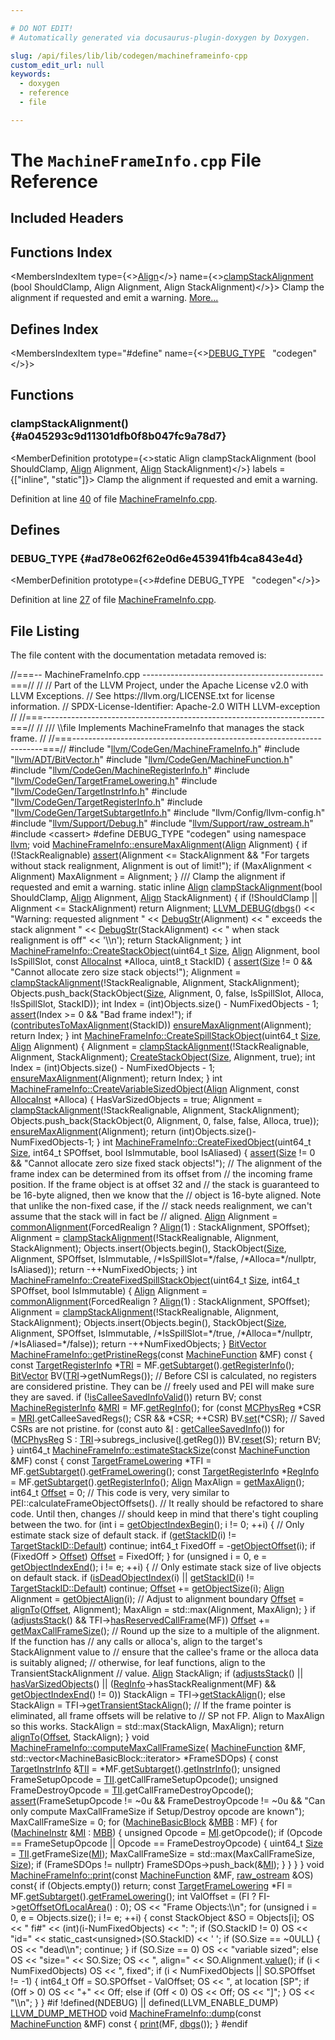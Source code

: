 ```yaml
---

# DO NOT EDIT!
# Automatically generated via docusaurus-plugin-doxygen by Doxygen.

slug: /api/files/lib/lib/codegen/machineframeinfo-cpp
custom_edit_url: null
keywords:
  - doxygen
  - reference
  - file

---
```





# The `MachineFrameInfo.cpp` File Reference

<DoxygenPage pluginConfig={pluginConfig}>



## Included Headers

<IncludesList>
<IncludesListItem
  filePath="llvm/CodeGen/MachineFrameInfo.h"
  permalink="/docs/api/files/include/include/llvm/include/llvm/codegen/machineframeinfo-h"
  isLocal="true" />
<IncludesListItem
  filePath="llvm/ADT/BitVector.h"
  permalink="/docs/api/files/include/include/llvm/include/llvm/adt/bitvector-h"
  isLocal="true" />
<IncludesListItem
  filePath="llvm/CodeGen/MachineFunction.h"
  permalink="/docs/api/files/include/include/llvm/include/llvm/codegen/machinefunction-h"
  isLocal="true" />
<IncludesListItem
  filePath="llvm/CodeGen/MachineRegisterInfo.h"
  permalink="/docs/api/files/include/include/llvm/include/llvm/codegen/machineregisterinfo-h"
  isLocal="true" />
<IncludesListItem
  filePath="llvm/CodeGen/TargetFrameLowering.h"
  permalink="/docs/api/files/include/include/llvm/include/llvm/codegen/targetframelowering-h"
  isLocal="true" />
<IncludesListItem
  filePath="llvm/CodeGen/TargetInstrInfo.h"
  permalink="/docs/api/files/include/include/llvm/include/llvm/codegen/targetinstrinfo-h"
  isLocal="true" />
<IncludesListItem
  filePath="llvm/CodeGen/TargetRegisterInfo.h"
  permalink="/docs/api/files/include/include/llvm/include/llvm/codegen/targetregisterinfo-h"
  isLocal="true" />
<IncludesListItem
  filePath="llvm/CodeGen/TargetSubtargetInfo.h"
  permalink="/docs/api/files/include/include/llvm/include/llvm/codegen/targetsubtargetinfo-h"
  isLocal="true" />
<IncludesListItem
  filePath="llvm/Config/llvm-config.h"
  permalink=""
  isLocal="true" />
<IncludesListItem
  filePath="llvm/Support/Debug.h"
  permalink="/docs/api/files/include/include/llvm/include/llvm/support/debug-h"
  isLocal="true" />
<IncludesListItem
  filePath="llvm/Support/raw_ostream.h"
  permalink="/docs/api/files/include/include/llvm/include/llvm/support/raw-ostream-h"
  isLocal="true" />
<IncludesListItem
  filePath="cassert"
  permalink=""
  isLocal="false" />
</IncludesList>

## Functions Index

<MembersIndex>

<MembersIndexItem
  type={<><a href="/docs/api/structs/llvm/align">Align</a></>}
  name={<><a href="#a045293c9d11301dfb0f8b047fc9a78d7">clampStackAlignment</a> (bool ShouldClamp, Align Alignment, Align StackAlignment)</>}>
Clamp the alignment if requested and emit a warning. <a href="#a045293c9d11301dfb0f8b047fc9a78d7">More...</a>
</MembersIndexItem>

</MembersIndex>

## Defines Index

<MembersIndex>

<MembersIndexItem
  type="#define"
  name={<><a href="#ad78e062f62e0d6e453941fb4ca843e4d">DEBUG&#95;TYPE</a>&nbsp;&nbsp;&nbsp;&quot;codegen&quot;</>}>
</MembersIndexItem>

</MembersIndex>


<SectionDefinition>

## Functions

### clampStackAlignment() {#a045293c9d11301dfb0f8b047fc9a78d7}

<MemberDefinition
  prototype={<>static Align clampStackAlignment (bool ShouldClamp, <a href="/docs/api/structs/llvm/align">Align</a> Alignment, <a href="/docs/api/structs/llvm/align">Align</a> StackAlignment)</>}
  labels = {["inline", "static"]}>
Clamp the alignment if requested and emit a warning.

Definition at line <a href="#l00040">40</a> of file <a href="/docs/api/files/lib/lib/codegen/machineframeinfo-cpp">MachineFrameInfo.cpp</a>.
</MemberDefinition>

</SectionDefinition>

<SectionDefinition>

## Defines

### DEBUG&#95;TYPE {#ad78e062f62e0d6e453941fb4ca843e4d}

<MemberDefinition
  prototype={<>#define DEBUG&#95;TYPE&nbsp;&nbsp;&nbsp;&quot;codegen&quot;</>}>

Definition at line <a href="#l00027">27</a> of file <a href="/docs/api/files/lib/lib/codegen/machineframeinfo-cpp">MachineFrameInfo.cpp</a>.
</MemberDefinition>

</SectionDefinition>

## File Listing

The file content with the documentation metadata removed is:

<ProgramListing>

<Link id="l00001" /><CodeLine lineNumber="1"><span class="doxyHighlightComment">//===-- MachineFrameInfo.cpp ---------------------------------------------===//</span></CodeLine>
<Link id="l00002" /><CodeLine lineNumber="2"><span class="doxyHighlightComment">//</span></CodeLine>
<Link id="l00003" /><CodeLine lineNumber="3"><span class="doxyHighlightComment">// Part of the LLVM Project, under the Apache License v2.0 with LLVM Exceptions.</span></CodeLine>
<Link id="l00004" /><CodeLine lineNumber="4"><span class="doxyHighlightComment">// See https://llvm.org/LICENSE.txt for license information.</span></CodeLine>
<Link id="l00005" /><CodeLine lineNumber="5"><span class="doxyHighlightComment">// SPDX-License-Identifier: Apache-2.0 WITH LLVM-exception</span></CodeLine>
<Link id="l00006" /><CodeLine lineNumber="6"><span class="doxyHighlightComment">//</span></CodeLine>
<Link id="l00007" /><CodeLine lineNumber="7"><span class="doxyHighlightComment">//===----------------------------------------------------------------------===//</span></CodeLine>
<Link id="l00008" /><CodeLine lineNumber="8"><span class="doxyHighlightComment">//</span></CodeLine>
<Link id="l00009" /><CodeLine lineNumber="9"><span class="doxyHighlightComment">/// \\file Implements MachineFrameInfo that manages the stack frame.</span></CodeLine>
<Link id="l00010" /><CodeLine lineNumber="10"><span class="doxyHighlightComment">//</span></CodeLine>
<Link id="l00011" /><CodeLine lineNumber="11"><span class="doxyHighlightComment">//===----------------------------------------------------------------------===//</span></CodeLine>
<Link id="l00012" /><CodeLine lineNumber="12"></CodeLine>
<Link id="l00013" /><CodeLine lineNumber="13"><span class="doxyHighlightPreprocessor">#include &quot;<a href="/docs/api/files/include/include/llvm/include/llvm/codegen/machineframeinfo-h">llvm/CodeGen/MachineFrameInfo.h</a>&quot;</span></CodeLine>
<Link id="l00014" /><CodeLine lineNumber="14"></CodeLine>
<Link id="l00015" /><CodeLine lineNumber="15"><span class="doxyHighlightPreprocessor">#include &quot;<a href="/docs/api/files/include/include/llvm/include/llvm/adt/bitvector-h">llvm/ADT/BitVector.h</a>&quot;</span></CodeLine>
<Link id="l00016" /><CodeLine lineNumber="16"><span class="doxyHighlightPreprocessor">#include &quot;<a href="/docs/api/files/include/include/llvm/include/llvm/codegen/machinefunction-h">llvm/CodeGen/MachineFunction.h</a>&quot;</span></CodeLine>
<Link id="l00017" /><CodeLine lineNumber="17"><span class="doxyHighlightPreprocessor">#include &quot;<a href="/docs/api/files/include/include/llvm/include/llvm/codegen/machineregisterinfo-h">llvm/CodeGen/MachineRegisterInfo.h</a>&quot;</span></CodeLine>
<Link id="l00018" /><CodeLine lineNumber="18"><span class="doxyHighlightPreprocessor">#include &quot;<a href="/docs/api/files/include/include/llvm/include/llvm/codegen/targetframelowering-h">llvm/CodeGen/TargetFrameLowering.h</a>&quot;</span></CodeLine>
<Link id="l00019" /><CodeLine lineNumber="19"><span class="doxyHighlightPreprocessor">#include &quot;<a href="/docs/api/files/include/include/llvm/include/llvm/codegen/targetinstrinfo-h">llvm/CodeGen/TargetInstrInfo.h</a>&quot;</span></CodeLine>
<Link id="l00020" /><CodeLine lineNumber="20"><span class="doxyHighlightPreprocessor">#include &quot;<a href="/docs/api/files/include/include/llvm/include/llvm/codegen/targetregisterinfo-h">llvm/CodeGen/TargetRegisterInfo.h</a>&quot;</span></CodeLine>
<Link id="l00021" /><CodeLine lineNumber="21"><span class="doxyHighlightPreprocessor">#include &quot;<a href="/docs/api/files/include/include/llvm/include/llvm/codegen/targetsubtargetinfo-h">llvm/CodeGen/TargetSubtargetInfo.h</a>&quot;</span></CodeLine>
<Link id="l00022" /><CodeLine lineNumber="22"><span class="doxyHighlightPreprocessor">#include &quot;llvm/Config/llvm-config.h&quot;</span></CodeLine>
<Link id="l00023" /><CodeLine lineNumber="23"><span class="doxyHighlightPreprocessor">#include &quot;<a href="/docs/api/files/include/include/llvm/include/llvm/support/debug-h">llvm/Support/Debug.h</a>&quot;</span></CodeLine>
<Link id="l00024" /><CodeLine lineNumber="24"><span class="doxyHighlightPreprocessor">#include &quot;<a href="/docs/api/files/include/include/llvm/include/llvm/support/raw-ostream-h">llvm/Support/raw&#95;ostream.h</a>&quot;</span></CodeLine>
<Link id="l00025" /><CodeLine lineNumber="25"><span class="doxyHighlightPreprocessor">#include &lt;cassert&gt;</span></CodeLine>
<Link id="l00026" /><CodeLine lineNumber="26"></CodeLine>
<Link id="l00027" /><CodeLine lineNumber="27" lineLink="#ad78e062f62e0d6e453941fb4ca843e4d"><span class="doxyHighlightPreprocessor">#define DEBUG&#95;TYPE &quot;codegen&quot;</span></CodeLine>
<Link id="l00028" /><CodeLine lineNumber="28"></CodeLine>
<Link id="l00029" /><CodeLine lineNumber="29"><span class="doxyHighlightKeyword">using namespace </span><span class="doxyHighlight"><a href="/docs/api/namespaces/llvm">llvm</a>;</span></CodeLine>
<Link id="l00030" /><CodeLine lineNumber="30"></CodeLine>
<Link id="l00031" /><CodeLine lineNumber="31" lineLink="/docs/api/classes/llvm/machineframeinfo/#a1f09e99062be1101e3a2cf3ff88878f7"><span class="doxyHighlightKeywordType">void</span><span class="doxyHighlight"> <a href="/docs/api/classes/llvm/machineframeinfo/#a1f09e99062be1101e3a2cf3ff88878f7">MachineFrameInfo::ensureMaxAlignment</a>(<a href="/docs/api/structs/llvm/align">Align</a> Alignment) &#123;</span></CodeLine>
<Link id="l00032" /><CodeLine lineNumber="32"><span class="doxyHighlight">  </span><span class="doxyHighlightKeywordFlow">if</span><span class="doxyHighlight"> (!StackRealignable)</span></CodeLine>
<Link id="l00033" /><CodeLine lineNumber="33"><span class="doxyHighlight">    <a href="/docs/api/files/lib/lib/target/lib/target/amdgpu/silowercontrolflow-cpp/#a4868c5d81c5ccc98c47aeab6244346a0">assert</a>(Alignment &lt;= StackAlignment &amp;&amp;</span></CodeLine>
<Link id="l00034" /><CodeLine lineNumber="34"><span class="doxyHighlight">           </span><span class="doxyHighlightStringLiteral">&quot;For targets without stack realignment, Alignment is out of limit!&quot;</span><span class="doxyHighlight">);</span></CodeLine>
<Link id="l00035" /><CodeLine lineNumber="35"><span class="doxyHighlight">  </span><span class="doxyHighlightKeywordFlow">if</span><span class="doxyHighlight"> (MaxAlignment &lt; Alignment)</span></CodeLine>
<Link id="l00036" /><CodeLine lineNumber="36"><span class="doxyHighlight">    MaxAlignment = Alignment;</span></CodeLine>
<Link id="l00037" /><CodeLine lineNumber="37"><span class="doxyHighlight">&#125;</span></CodeLine>
<Link id="l00038" /><CodeLine lineNumber="38"></CodeLine>
<Link id="l00039" /><CodeLine lineNumber="39"><span class="doxyHighlightComment">/// Clamp the alignment if requested and emit a warning.</span></CodeLine>
<Link id="l00040" /><CodeLine lineNumber="40" lineLink="#a045293c9d11301dfb0f8b047fc9a78d7"><span class="doxyHighlightKeyword">static</span><span class="doxyHighlight"> </span><span class="doxyHighlightKeyword">inline</span><span class="doxyHighlight"> <a href="/docs/api/structs/llvm/align">Align</a> <a href="#a045293c9d11301dfb0f8b047fc9a78d7">clampStackAlignment</a>(</span><span class="doxyHighlightKeywordType">bool</span><span class="doxyHighlight"> ShouldClamp, <a href="/docs/api/structs/llvm/align">Align</a> Alignment,</span></CodeLine>
<Link id="l00041" /><CodeLine lineNumber="41"><span class="doxyHighlight">                                        <a href="/docs/api/structs/llvm/align">Align</a> StackAlignment) &#123;</span></CodeLine>
<Link id="l00042" /><CodeLine lineNumber="42"><span class="doxyHighlight">  </span><span class="doxyHighlightKeywordFlow">if</span><span class="doxyHighlight"> (!ShouldClamp || Alignment &lt;= StackAlignment)</span></CodeLine>
<Link id="l00043" /><CodeLine lineNumber="43"><span class="doxyHighlight">    </span><span class="doxyHighlightKeywordFlow">return</span><span class="doxyHighlight"> Alignment;</span></CodeLine>
<Link id="l00044" /><CodeLine lineNumber="44"><span class="doxyHighlight">  <a href="/docs/api/files/include/include/llvm/include/llvm/support/debug-h/#a196897517069dda1bdb549e24468f7d7">LLVM&#95;DEBUG</a>(<a href="/docs/api/namespaces/llvm/#a7c46c742c31be54870e2038048e6b391">dbgs</a>() &lt;&lt; </span><span class="doxyHighlightStringLiteral">&quot;Warning: requested alignment &quot;</span><span class="doxyHighlight"> &lt;&lt; <a href="/docs/api/namespaces/llvm/dwarf-linker/#a463a58e257d5f6fb2c39eb9a2474fc24ad46cdbe68b494ca6f426b0ca5269f6a4">DebugStr</a>(Alignment)</span></CodeLine>
<Link id="l00045" /><CodeLine lineNumber="45"><span class="doxyHighlight">                    &lt;&lt; </span><span class="doxyHighlightStringLiteral">&quot; exceeds the stack alignment &quot;</span></CodeLine>
<Link id="l00046" /><CodeLine lineNumber="46"><span class="doxyHighlight">                    &lt;&lt; <a href="/docs/api/namespaces/llvm/dwarf-linker/#a463a58e257d5f6fb2c39eb9a2474fc24ad46cdbe68b494ca6f426b0ca5269f6a4">DebugStr</a>(StackAlignment)</span></CodeLine>
<Link id="l00047" /><CodeLine lineNumber="47"><span class="doxyHighlight">                    &lt;&lt; </span><span class="doxyHighlightStringLiteral">&quot; when stack realignment is off&quot;</span><span class="doxyHighlight"> &lt;&lt; </span><span class="doxyHighlightCharLiteral">&#39;\\n&#39;</span><span class="doxyHighlight">);</span></CodeLine>
<Link id="l00048" /><CodeLine lineNumber="48"><span class="doxyHighlight">  </span><span class="doxyHighlightKeywordFlow">return</span><span class="doxyHighlight"> StackAlignment;</span></CodeLine>
<Link id="l00049" /><CodeLine lineNumber="49"><span class="doxyHighlight">&#125;</span></CodeLine>
<Link id="l00050" /><CodeLine lineNumber="50"></CodeLine>
<Link id="l00051" /><CodeLine lineNumber="51" lineLink="/docs/api/classes/llvm/machineframeinfo/#a1ae307f415a8989475e3f7ddd6eefc8b"><span class="doxyHighlightKeywordType">int</span><span class="doxyHighlight"> <a href="/docs/api/classes/llvm/machineframeinfo/#a1ae307f415a8989475e3f7ddd6eefc8b">MachineFrameInfo::CreateStackObject</a>(uint64&#95;t <a href="/docs/api/files/lib/lib/analysis/inlineorder-cpp/#a7ee6f0cb51c3b9056199e9a0001fe8c3a6f6cb72d544962fa333e2e34ce64f719">Size</a>, <a href="/docs/api/structs/llvm/align">Align</a> Alignment,</span></CodeLine>
<Link id="l00052" /><CodeLine lineNumber="52"><span class="doxyHighlight">                                        </span><span class="doxyHighlightKeywordType">bool</span><span class="doxyHighlight"> IsSpillSlot,</span></CodeLine>
<Link id="l00053" /><CodeLine lineNumber="53"><span class="doxyHighlight">                                        </span><span class="doxyHighlightKeyword">const</span><span class="doxyHighlight"> <a href="/docs/api/classes/llvm/allocainst">AllocaInst</a> &#42;Alloca,</span></CodeLine>
<Link id="l00054" /><CodeLine lineNumber="54"><span class="doxyHighlight">                                        uint8&#95;t StackID) &#123;</span></CodeLine>
<Link id="l00055" /><CodeLine lineNumber="55"><span class="doxyHighlight">  <a href="/docs/api/files/lib/lib/target/lib/target/amdgpu/silowercontrolflow-cpp/#a4868c5d81c5ccc98c47aeab6244346a0">assert</a>(<a href="/docs/api/files/lib/lib/analysis/inlineorder-cpp/#a7ee6f0cb51c3b9056199e9a0001fe8c3a6f6cb72d544962fa333e2e34ce64f719">Size</a> != 0 &amp;&amp; </span><span class="doxyHighlightStringLiteral">&quot;Cannot allocate zero size stack objects!&quot;</span><span class="doxyHighlight">);</span></CodeLine>
<Link id="l00056" /><CodeLine lineNumber="56"><span class="doxyHighlight">  Alignment = <a href="#a045293c9d11301dfb0f8b047fc9a78d7">clampStackAlignment</a>(!StackRealignable, Alignment, StackAlignment);</span></CodeLine>
<Link id="l00057" /><CodeLine lineNumber="57"><span class="doxyHighlight">  Objects.push&#95;back(StackObject(<a href="/docs/api/files/lib/lib/analysis/inlineorder-cpp/#a7ee6f0cb51c3b9056199e9a0001fe8c3a6f6cb72d544962fa333e2e34ce64f719">Size</a>, Alignment, 0, </span><span class="doxyHighlightKeyword">false</span><span class="doxyHighlight">, IsSpillSlot, Alloca,</span></CodeLine>
<Link id="l00058" /><CodeLine lineNumber="58"><span class="doxyHighlight">                                !IsSpillSlot, StackID));</span></CodeLine>
<Link id="l00059" /><CodeLine lineNumber="59"><span class="doxyHighlight">  </span><span class="doxyHighlightKeywordType">int</span><span class="doxyHighlight"> Index = (int)Objects.size() - NumFixedObjects - 1;</span></CodeLine>
<Link id="l00060" /><CodeLine lineNumber="60"><span class="doxyHighlight">  <a href="/docs/api/files/lib/lib/target/lib/target/amdgpu/silowercontrolflow-cpp/#a4868c5d81c5ccc98c47aeab6244346a0">assert</a>(Index &gt;= 0 &amp;&amp; </span><span class="doxyHighlightStringLiteral">&quot;Bad frame index!&quot;</span><span class="doxyHighlight">);</span></CodeLine>
<Link id="l00061" /><CodeLine lineNumber="61"><span class="doxyHighlight">  </span><span class="doxyHighlightKeywordFlow">if</span><span class="doxyHighlight"> (<a href="/docs/api/classes/llvm/machineframeinfo/#a4b207734207bd39ae7cc1b287e915160">contributesToMaxAlignment</a>(StackID))</span></CodeLine>
<Link id="l00062" /><CodeLine lineNumber="62"><span class="doxyHighlight">    <a href="/docs/api/classes/llvm/machineframeinfo/#a1f09e99062be1101e3a2cf3ff88878f7">ensureMaxAlignment</a>(Alignment);</span></CodeLine>
<Link id="l00063" /><CodeLine lineNumber="63"><span class="doxyHighlight">  </span><span class="doxyHighlightKeywordFlow">return</span><span class="doxyHighlight"> Index;</span></CodeLine>
<Link id="l00064" /><CodeLine lineNumber="64"><span class="doxyHighlight">&#125;</span></CodeLine>
<Link id="l00065" /><CodeLine lineNumber="65"></CodeLine>
<Link id="l00066" /><CodeLine lineNumber="66" lineLink="/docs/api/classes/llvm/machineframeinfo/#a61960903871aa95a7161074c6f1eec8f"><span class="doxyHighlightKeywordType">int</span><span class="doxyHighlight"> <a href="/docs/api/classes/llvm/machineframeinfo/#a61960903871aa95a7161074c6f1eec8f">MachineFrameInfo::CreateSpillStackObject</a>(uint64&#95;t <a href="/docs/api/files/lib/lib/analysis/inlineorder-cpp/#a7ee6f0cb51c3b9056199e9a0001fe8c3a6f6cb72d544962fa333e2e34ce64f719">Size</a>, <a href="/docs/api/structs/llvm/align">Align</a> Alignment) &#123;</span></CodeLine>
<Link id="l00067" /><CodeLine lineNumber="67"><span class="doxyHighlight">  Alignment = <a href="#a045293c9d11301dfb0f8b047fc9a78d7">clampStackAlignment</a>(!StackRealignable, Alignment, StackAlignment);</span></CodeLine>
<Link id="l00068" /><CodeLine lineNumber="68"><span class="doxyHighlight">  <a href="/docs/api/classes/llvm/machineframeinfo/#a1ae307f415a8989475e3f7ddd6eefc8b">CreateStackObject</a>(<a href="/docs/api/files/lib/lib/analysis/inlineorder-cpp/#a7ee6f0cb51c3b9056199e9a0001fe8c3a6f6cb72d544962fa333e2e34ce64f719">Size</a>, Alignment, </span><span class="doxyHighlightKeyword">true</span><span class="doxyHighlight">);</span></CodeLine>
<Link id="l00069" /><CodeLine lineNumber="69"><span class="doxyHighlight">  </span><span class="doxyHighlightKeywordType">int</span><span class="doxyHighlight"> Index = (int)Objects.size() - NumFixedObjects - 1;</span></CodeLine>
<Link id="l00070" /><CodeLine lineNumber="70"><span class="doxyHighlight">  <a href="/docs/api/classes/llvm/machineframeinfo/#a1f09e99062be1101e3a2cf3ff88878f7">ensureMaxAlignment</a>(Alignment);</span></CodeLine>
<Link id="l00071" /><CodeLine lineNumber="71"><span class="doxyHighlight">  </span><span class="doxyHighlightKeywordFlow">return</span><span class="doxyHighlight"> Index;</span></CodeLine>
<Link id="l00072" /><CodeLine lineNumber="72"><span class="doxyHighlight">&#125;</span></CodeLine>
<Link id="l00073" /><CodeLine lineNumber="73"></CodeLine>
<Link id="l00074" /><CodeLine lineNumber="74" lineLink="/docs/api/classes/llvm/machineframeinfo/#ab9af51d42f8f27a88d68ee1d1deb5eb7"><span class="doxyHighlightKeywordType">int</span><span class="doxyHighlight"> <a href="/docs/api/classes/llvm/machineframeinfo/#ab9af51d42f8f27a88d68ee1d1deb5eb7">MachineFrameInfo::CreateVariableSizedObject</a>(<a href="/docs/api/structs/llvm/align">Align</a> Alignment,</span></CodeLine>
<Link id="l00075" /><CodeLine lineNumber="75"><span class="doxyHighlight">                                                </span><span class="doxyHighlightKeyword">const</span><span class="doxyHighlight"> <a href="/docs/api/classes/llvm/allocainst">AllocaInst</a> &#42;Alloca) &#123;</span></CodeLine>
<Link id="l00076" /><CodeLine lineNumber="76"><span class="doxyHighlight">  HasVarSizedObjects = </span><span class="doxyHighlightKeyword">true</span><span class="doxyHighlight">;</span></CodeLine>
<Link id="l00077" /><CodeLine lineNumber="77"><span class="doxyHighlight">  Alignment = <a href="#a045293c9d11301dfb0f8b047fc9a78d7">clampStackAlignment</a>(!StackRealignable, Alignment, StackAlignment);</span></CodeLine>
<Link id="l00078" /><CodeLine lineNumber="78"><span class="doxyHighlight">  Objects.push&#95;back(StackObject(0, Alignment, 0, </span><span class="doxyHighlightKeyword">false</span><span class="doxyHighlight">, </span><span class="doxyHighlightKeyword">false</span><span class="doxyHighlight">, Alloca, </span><span class="doxyHighlightKeyword">true</span><span class="doxyHighlight">));</span></CodeLine>
<Link id="l00079" /><CodeLine lineNumber="79"><span class="doxyHighlight">  <a href="/docs/api/classes/llvm/machineframeinfo/#a1f09e99062be1101e3a2cf3ff88878f7">ensureMaxAlignment</a>(Alignment);</span></CodeLine>
<Link id="l00080" /><CodeLine lineNumber="80"><span class="doxyHighlight">  </span><span class="doxyHighlightKeywordFlow">return</span><span class="doxyHighlight"> (</span><span class="doxyHighlightKeywordType">int</span><span class="doxyHighlight">)Objects.size()-NumFixedObjects-1;</span></CodeLine>
<Link id="l00081" /><CodeLine lineNumber="81"><span class="doxyHighlight">&#125;</span></CodeLine>
<Link id="l00082" /><CodeLine lineNumber="82"></CodeLine>
<Link id="l00083" /><CodeLine lineNumber="83" lineLink="/docs/api/classes/llvm/machineframeinfo/#a03cf34252938b54f7e86c736f9fd7dc1"><span class="doxyHighlightKeywordType">int</span><span class="doxyHighlight"> <a href="/docs/api/classes/llvm/machineframeinfo/#a03cf34252938b54f7e86c736f9fd7dc1">MachineFrameInfo::CreateFixedObject</a>(uint64&#95;t <a href="/docs/api/files/lib/lib/analysis/inlineorder-cpp/#a7ee6f0cb51c3b9056199e9a0001fe8c3a6f6cb72d544962fa333e2e34ce64f719">Size</a>, int64&#95;t SPOffset,</span></CodeLine>
<Link id="l00084" /><CodeLine lineNumber="84"><span class="doxyHighlight">                                        </span><span class="doxyHighlightKeywordType">bool</span><span class="doxyHighlight"> IsImmutable, </span><span class="doxyHighlightKeywordType">bool</span><span class="doxyHighlight"> IsAliased) &#123;</span></CodeLine>
<Link id="l00085" /><CodeLine lineNumber="85"><span class="doxyHighlight">  <a href="/docs/api/files/lib/lib/target/lib/target/amdgpu/silowercontrolflow-cpp/#a4868c5d81c5ccc98c47aeab6244346a0">assert</a>(<a href="/docs/api/files/lib/lib/analysis/inlineorder-cpp/#a7ee6f0cb51c3b9056199e9a0001fe8c3a6f6cb72d544962fa333e2e34ce64f719">Size</a> != 0 &amp;&amp; </span><span class="doxyHighlightStringLiteral">&quot;Cannot allocate zero size fixed stack objects!&quot;</span><span class="doxyHighlight">);</span></CodeLine>
<Link id="l00086" /><CodeLine lineNumber="86"><span class="doxyHighlight">  </span><span class="doxyHighlightComment">// The alignment of the frame index can be determined from its offset from</span></CodeLine>
<Link id="l00087" /><CodeLine lineNumber="87"><span class="doxyHighlight">  </span><span class="doxyHighlightComment">// the incoming frame position.  If the frame object is at offset 32 and</span></CodeLine>
<Link id="l00088" /><CodeLine lineNumber="88"><span class="doxyHighlight">  </span><span class="doxyHighlightComment">// the stack is guaranteed to be 16-byte aligned, then we know that the</span></CodeLine>
<Link id="l00089" /><CodeLine lineNumber="89"><span class="doxyHighlight">  </span><span class="doxyHighlightComment">// object is 16-byte aligned. Note that unlike the non-fixed case, if the</span></CodeLine>
<Link id="l00090" /><CodeLine lineNumber="90"><span class="doxyHighlight">  </span><span class="doxyHighlightComment">// stack needs realignment, we can&#39;t assume that the stack will in fact be</span></CodeLine>
<Link id="l00091" /><CodeLine lineNumber="91"><span class="doxyHighlight">  </span><span class="doxyHighlightComment">// aligned.</span></CodeLine>
<Link id="l00092" /><CodeLine lineNumber="92"><span class="doxyHighlight">  <a href="/docs/api/structs/llvm/align">Align</a> Alignment =</span></CodeLine>
<Link id="l00093" /><CodeLine lineNumber="93"><span class="doxyHighlight">      <a href="/docs/api/namespaces/llvm/#acd6aa057934751aaac54e5c18bcc18eb">commonAlignment</a>(ForcedRealign ? <a href="/docs/api/structs/llvm/align">Align</a>(1) : StackAlignment, SPOffset);</span></CodeLine>
<Link id="l00094" /><CodeLine lineNumber="94"><span class="doxyHighlight">  Alignment = <a href="#a045293c9d11301dfb0f8b047fc9a78d7">clampStackAlignment</a>(!StackRealignable, Alignment, StackAlignment);</span></CodeLine>
<Link id="l00095" /><CodeLine lineNumber="95"><span class="doxyHighlight">  Objects.insert(Objects.begin(),</span></CodeLine>
<Link id="l00096" /><CodeLine lineNumber="96"><span class="doxyHighlight">                 StackObject(<a href="/docs/api/files/lib/lib/analysis/inlineorder-cpp/#a7ee6f0cb51c3b9056199e9a0001fe8c3a6f6cb72d544962fa333e2e34ce64f719">Size</a>, Alignment, SPOffset, IsImmutable,</span></CodeLine>
<Link id="l00097" /><CodeLine lineNumber="97"><span class="doxyHighlight">                             </span><span class="doxyHighlightComment">/&#42;IsSpillSlot=&#42;/</span><span class="doxyHighlightKeyword">false</span><span class="doxyHighlight">, </span><span class="doxyHighlightComment">/&#42;Alloca=&#42;/</span><span class="doxyHighlightKeyword">nullptr</span><span class="doxyHighlight">,</span></CodeLine>
<Link id="l00098" /><CodeLine lineNumber="98"><span class="doxyHighlight">                             IsAliased));</span></CodeLine>
<Link id="l00099" /><CodeLine lineNumber="99"><span class="doxyHighlight">  </span><span class="doxyHighlightKeywordFlow">return</span><span class="doxyHighlight"> -++NumFixedObjects;</span></CodeLine>
<Link id="l00100" /><CodeLine lineNumber="100"><span class="doxyHighlight">&#125;</span></CodeLine>
<Link id="l00101" /><CodeLine lineNumber="101"></CodeLine>
<Link id="l00102" /><CodeLine lineNumber="102" lineLink="/docs/api/classes/llvm/machineframeinfo/#ad2270087c6b8d7061c3a5e83fb61c0a6"><span class="doxyHighlightKeywordType">int</span><span class="doxyHighlight"> <a href="/docs/api/classes/llvm/machineframeinfo/#ad2270087c6b8d7061c3a5e83fb61c0a6">MachineFrameInfo::CreateFixedSpillStackObject</a>(uint64&#95;t <a href="/docs/api/files/lib/lib/analysis/inlineorder-cpp/#a7ee6f0cb51c3b9056199e9a0001fe8c3a6f6cb72d544962fa333e2e34ce64f719">Size</a>,</span></CodeLine>
<Link id="l00103" /><CodeLine lineNumber="103"><span class="doxyHighlight">                                                  int64&#95;t SPOffset,</span></CodeLine>
<Link id="l00104" /><CodeLine lineNumber="104"><span class="doxyHighlight">                                                  </span><span class="doxyHighlightKeywordType">bool</span><span class="doxyHighlight"> IsImmutable) &#123;</span></CodeLine>
<Link id="l00105" /><CodeLine lineNumber="105"><span class="doxyHighlight">  <a href="/docs/api/structs/llvm/align">Align</a> Alignment =</span></CodeLine>
<Link id="l00106" /><CodeLine lineNumber="106"><span class="doxyHighlight">      <a href="/docs/api/namespaces/llvm/#acd6aa057934751aaac54e5c18bcc18eb">commonAlignment</a>(ForcedRealign ? <a href="/docs/api/structs/llvm/align">Align</a>(1) : StackAlignment, SPOffset);</span></CodeLine>
<Link id="l00107" /><CodeLine lineNumber="107"><span class="doxyHighlight">  Alignment = <a href="#a045293c9d11301dfb0f8b047fc9a78d7">clampStackAlignment</a>(!StackRealignable, Alignment, StackAlignment);</span></CodeLine>
<Link id="l00108" /><CodeLine lineNumber="108"><span class="doxyHighlight">  Objects.insert(Objects.begin(),</span></CodeLine>
<Link id="l00109" /><CodeLine lineNumber="109"><span class="doxyHighlight">                 StackObject(<a href="/docs/api/files/lib/lib/analysis/inlineorder-cpp/#a7ee6f0cb51c3b9056199e9a0001fe8c3a6f6cb72d544962fa333e2e34ce64f719">Size</a>, Alignment, SPOffset, IsImmutable,</span></CodeLine>
<Link id="l00110" /><CodeLine lineNumber="110"><span class="doxyHighlight">                             </span><span class="doxyHighlightComment">/&#42;IsSpillSlot=&#42;/</span><span class="doxyHighlightKeyword">true</span><span class="doxyHighlight">, </span><span class="doxyHighlightComment">/&#42;Alloca=&#42;/</span><span class="doxyHighlightKeyword">nullptr</span><span class="doxyHighlight">,</span></CodeLine>
<Link id="l00111" /><CodeLine lineNumber="111"><span class="doxyHighlight">                             </span><span class="doxyHighlightComment">/&#42;IsAliased=&#42;/</span><span class="doxyHighlightKeyword">false</span><span class="doxyHighlight">));</span></CodeLine>
<Link id="l00112" /><CodeLine lineNumber="112"><span class="doxyHighlight">  </span><span class="doxyHighlightKeywordFlow">return</span><span class="doxyHighlight"> -++NumFixedObjects;</span></CodeLine>
<Link id="l00113" /><CodeLine lineNumber="113"><span class="doxyHighlight">&#125;</span></CodeLine>
<Link id="l00114" /><CodeLine lineNumber="114"></CodeLine>
<Link id="l00115" /><CodeLine lineNumber="115" lineLink="/docs/api/classes/llvm/machineframeinfo/#aa42c3828ac3f788f2ef3ff6fa46e4926"><span class="doxyHighlight"><a href="/docs/api/classes/llvm/bitvector">BitVector</a> <a href="/docs/api/classes/llvm/machineframeinfo/#aa42c3828ac3f788f2ef3ff6fa46e4926">MachineFrameInfo::getPristineRegs</a>(</span><span class="doxyHighlightKeyword">const</span><span class="doxyHighlight"> <a href="/docs/api/classes/llvm/machinefunction">MachineFunction</a> &amp;MF)</span><span class="doxyHighlightKeyword"> const </span><span class="doxyHighlight">&#123;</span></CodeLine>
<Link id="l00116" /><CodeLine lineNumber="116"><span class="doxyHighlight">  </span><span class="doxyHighlightKeyword">const</span><span class="doxyHighlight"> <a href="/docs/api/classes/llvm/targetregisterinfo">TargetRegisterInfo</a> &#42;<a href="/docs/api/files/lib/lib/codegen/machinesink-cpp/#a0f36ed1bc17fc1aa97fe291c439a0698">TRI</a> = MF.<a href="/docs/api/classes/llvm/machinefunction/#a3825368aca2bc1550d173660df4da6a6">getSubtarget</a>().<a href="/docs/api/classes/llvm/targetsubtargetinfo/#a43c530c830206ecf5ad3359364634c75">getRegisterInfo</a>();</span></CodeLine>
<Link id="l00117" /><CodeLine lineNumber="117"><span class="doxyHighlight">  <a href="/docs/api/classes/llvm/bitvector">BitVector</a> BV(<a href="/docs/api/files/lib/lib/codegen/machinesink-cpp/#a0f36ed1bc17fc1aa97fe291c439a0698">TRI</a>-&gt;getNumRegs());</span></CodeLine>
<Link id="l00118" /><CodeLine lineNumber="118"></CodeLine>
<Link id="l00119" /><CodeLine lineNumber="119"><span class="doxyHighlight">  </span><span class="doxyHighlightComment">// Before CSI is calculated, no registers are considered pristine. They can be</span></CodeLine>
<Link id="l00120" /><CodeLine lineNumber="120"><span class="doxyHighlight">  </span><span class="doxyHighlightComment">// freely used and PEI will make sure they are saved.</span></CodeLine>
<Link id="l00121" /><CodeLine lineNumber="121"><span class="doxyHighlight">  </span><span class="doxyHighlightKeywordFlow">if</span><span class="doxyHighlight"> (!<a href="/docs/api/classes/llvm/machineframeinfo/#a81504f733d0491a446a16ef1ba0a5c2a">isCalleeSavedInfoValid</a>())</span></CodeLine>
<Link id="l00122" /><CodeLine lineNumber="122"><span class="doxyHighlight">    </span><span class="doxyHighlightKeywordFlow">return</span><span class="doxyHighlight"> BV;</span></CodeLine>
<Link id="l00123" /><CodeLine lineNumber="123"></CodeLine>
<Link id="l00124" /><CodeLine lineNumber="124"><span class="doxyHighlight">  </span><span class="doxyHighlightKeyword">const</span><span class="doxyHighlight"> <a href="/docs/api/classes/llvm/machineregisterinfo">MachineRegisterInfo</a> &amp;<a href="/docs/api/files/lib/lib/target/lib/target/aarch64/aarch64advsimdscalarpass-cpp/#aacd2ab195054a3e6a74bfbb9d5d571c8">MRI</a> = MF.<a href="/docs/api/classes/llvm/machinefunction/#a810234b6b3d223b7c74a4253fcc5ea5e">getRegInfo</a>();</span></CodeLine>
<Link id="l00125" /><CodeLine lineNumber="125"><span class="doxyHighlight">  </span><span class="doxyHighlightKeywordFlow">for</span><span class="doxyHighlight"> (</span><span class="doxyHighlightKeyword">const</span><span class="doxyHighlight"> <a href="/docs/api/namespaces/llvm/#aad72cfbb210808985a9dc19f4e5d8542">MCPhysReg</a> &#42;CSR = <a href="/docs/api/files/lib/lib/target/lib/target/aarch64/aarch64advsimdscalarpass-cpp/#aacd2ab195054a3e6a74bfbb9d5d571c8">MRI</a>.getCalleeSavedRegs(); CSR &amp;&amp; &#42;CSR;</span></CodeLine>
<Link id="l00126" /><CodeLine lineNumber="126"><span class="doxyHighlight">       ++CSR)</span></CodeLine>
<Link id="l00127" /><CodeLine lineNumber="127"><span class="doxyHighlight">    BV.<a href="/docs/api/classes/llvm/bitvector/#a62237ebe27691377a942abe7446332ec">set</a>(&#42;CSR);</span></CodeLine>
<Link id="l00128" /><CodeLine lineNumber="128"></CodeLine>
<Link id="l00129" /><CodeLine lineNumber="129"><span class="doxyHighlight">  </span><span class="doxyHighlightComment">// Saved CSRs are not pristine.</span></CodeLine>
<Link id="l00130" /><CodeLine lineNumber="130"><span class="doxyHighlight">  </span><span class="doxyHighlightKeywordFlow">for</span><span class="doxyHighlight"> (</span><span class="doxyHighlightKeyword">const</span><span class="doxyHighlight"> </span><span class="doxyHighlightKeyword">auto</span><span class="doxyHighlight"> &amp;<a href="/docs/api/files/lib/lib/support/md5-cpp/#ac0eafdc9ee161b71e7af98af736952fd">I</a> : <a href="/docs/api/classes/llvm/machineframeinfo/#aad474502cac7b22b83e74de089f8c81d">getCalleeSavedInfo</a>())</span></CodeLine>
<Link id="l00131" /><CodeLine lineNumber="131"><span class="doxyHighlight">    </span><span class="doxyHighlightKeywordFlow">for</span><span class="doxyHighlight"> (<a href="/docs/api/namespaces/llvm/#aad72cfbb210808985a9dc19f4e5d8542">MCPhysReg</a> S : <a href="/docs/api/files/lib/lib/codegen/machinesink-cpp/#a0f36ed1bc17fc1aa97fe291c439a0698">TRI</a>-&gt;subregs&#95;inclusive(<a href="/docs/api/files/lib/lib/support/md5-cpp/#ac0eafdc9ee161b71e7af98af736952fd">I</a>.getReg()))</span></CodeLine>
<Link id="l00132" /><CodeLine lineNumber="132"><span class="doxyHighlight">      BV.<a href="/docs/api/classes/llvm/bitvector/#a168122d6ac4ed2a8b722e01b592ad289">reset</a>(S);</span></CodeLine>
<Link id="l00133" /><CodeLine lineNumber="133"></CodeLine>
<Link id="l00134" /><CodeLine lineNumber="134"><span class="doxyHighlight">  </span><span class="doxyHighlightKeywordFlow">return</span><span class="doxyHighlight"> BV;</span></CodeLine>
<Link id="l00135" /><CodeLine lineNumber="135"><span class="doxyHighlight">&#125;</span></CodeLine>
<Link id="l00136" /><CodeLine lineNumber="136"></CodeLine>
<Link id="l00137" /><CodeLine lineNumber="137" lineLink="/docs/api/classes/llvm/machineframeinfo/#a66046fdf8661d5276f951337b0cf892d"><span class="doxyHighlight">uint64&#95;t <a href="/docs/api/classes/llvm/machineframeinfo/#a66046fdf8661d5276f951337b0cf892d">MachineFrameInfo::estimateStackSize</a>(</span><span class="doxyHighlightKeyword">const</span><span class="doxyHighlight"> <a href="/docs/api/classes/llvm/machinefunction">MachineFunction</a> &amp;MF)</span><span class="doxyHighlightKeyword"> const </span><span class="doxyHighlight">&#123;</span></CodeLine>
<Link id="l00138" /><CodeLine lineNumber="138"><span class="doxyHighlight">  </span><span class="doxyHighlightKeyword">const</span><span class="doxyHighlight"> <a href="/docs/api/classes/llvm/targetframelowering">TargetFrameLowering</a> &#42;TFI = MF.<a href="/docs/api/classes/llvm/machinefunction/#a3825368aca2bc1550d173660df4da6a6">getSubtarget</a>().<a href="/docs/api/classes/llvm/targetsubtargetinfo/#ac83b44e69c9f9f4f9d60be2d72f4a5df">getFrameLowering</a>();</span></CodeLine>
<Link id="l00139" /><CodeLine lineNumber="139"><span class="doxyHighlight">  </span><span class="doxyHighlightKeyword">const</span><span class="doxyHighlight"> <a href="/docs/api/classes/llvm/targetregisterinfo">TargetRegisterInfo</a> &#42;<a href="/docs/api/structs/reginfo">RegInfo</a> = MF.<a href="/docs/api/classes/llvm/machinefunction/#a3825368aca2bc1550d173660df4da6a6">getSubtarget</a>().<a href="/docs/api/classes/llvm/targetsubtargetinfo/#a43c530c830206ecf5ad3359364634c75">getRegisterInfo</a>();</span></CodeLine>
<Link id="l00140" /><CodeLine lineNumber="140"><span class="doxyHighlight">  <a href="/docs/api/structs/llvm/align">Align</a> MaxAlign = <a href="/docs/api/classes/llvm/machineframeinfo/#a3836203fac855ac3c5718b701bd13ffd">getMaxAlign</a>();</span></CodeLine>
<Link id="l00141" /><CodeLine lineNumber="141"><span class="doxyHighlight">  int64&#95;t <a href="/docs/api/namespaces/llvm/#a05f5b9a11bdcc5feba62899f95dcf878a3134224cba2545bc57954d3b072aebb4">Offset</a> = 0;</span></CodeLine>
<Link id="l00142" /><CodeLine lineNumber="142"></CodeLine>
<Link id="l00143" /><CodeLine lineNumber="143"><span class="doxyHighlight">  </span><span class="doxyHighlightComment">// This code is very, very similar to PEI::calculateFrameObjectOffsets().</span></CodeLine>
<Link id="l00144" /><CodeLine lineNumber="144"><span class="doxyHighlight">  </span><span class="doxyHighlightComment">// It really should be refactored to share code. Until then, changes</span></CodeLine>
<Link id="l00145" /><CodeLine lineNumber="145"><span class="doxyHighlight">  </span><span class="doxyHighlightComment">// should keep in mind that there&#39;s tight coupling between the two.</span></CodeLine>
<Link id="l00146" /><CodeLine lineNumber="146"></CodeLine>
<Link id="l00147" /><CodeLine lineNumber="147"><span class="doxyHighlight">  </span><span class="doxyHighlightKeywordFlow">for</span><span class="doxyHighlight"> (</span><span class="doxyHighlightKeywordType">int</span><span class="doxyHighlight"> i = <a href="/docs/api/classes/llvm/machineframeinfo/#ae70474766f2a88bab5b2b77bcb22212b">getObjectIndexBegin</a>(); i != 0; ++i) &#123;</span></CodeLine>
<Link id="l00148" /><CodeLine lineNumber="148"><span class="doxyHighlight">    </span><span class="doxyHighlightComment">// Only estimate stack size of default stack.</span></CodeLine>
<Link id="l00149" /><CodeLine lineNumber="149"><span class="doxyHighlight">    </span><span class="doxyHighlightKeywordFlow">if</span><span class="doxyHighlight"> (<a href="/docs/api/classes/llvm/machineframeinfo/#ad718aae0ce2a188fa35cb2781024ffc0">getStackID</a>(i) != <a href="/docs/api/namespaces/llvm/targetstackid/#a71392100eb15ba746b1f898986f5d8a5af2af9eb94ff1bc08308bc738d744ee85">TargetStackID::Default</a>)</span></CodeLine>
<Link id="l00150" /><CodeLine lineNumber="150"><span class="doxyHighlight">      </span><span class="doxyHighlightKeywordFlow">continue</span><span class="doxyHighlight">;</span></CodeLine>
<Link id="l00151" /><CodeLine lineNumber="151"><span class="doxyHighlight">    int64&#95;t FixedOff = -<a href="/docs/api/classes/llvm/machineframeinfo/#adf98860d7f42290f873c82a981eb0ea6">getObjectOffset</a>(i);</span></CodeLine>
<Link id="l00152" /><CodeLine lineNumber="152"><span class="doxyHighlight">    </span><span class="doxyHighlightKeywordFlow">if</span><span class="doxyHighlight"> (FixedOff &gt; <a href="/docs/api/namespaces/llvm/#a05f5b9a11bdcc5feba62899f95dcf878a3134224cba2545bc57954d3b072aebb4">Offset</a>) <a href="/docs/api/namespaces/llvm/#a05f5b9a11bdcc5feba62899f95dcf878a3134224cba2545bc57954d3b072aebb4">Offset</a> = FixedOff;</span></CodeLine>
<Link id="l00153" /><CodeLine lineNumber="153"><span class="doxyHighlight">  &#125;</span></CodeLine>
<Link id="l00154" /><CodeLine lineNumber="154"><span class="doxyHighlight">  </span><span class="doxyHighlightKeywordFlow">for</span><span class="doxyHighlight"> (</span><span class="doxyHighlightKeywordType">unsigned</span><span class="doxyHighlight"> i = 0, e = <a href="/docs/api/classes/llvm/machineframeinfo/#ac51e2d34abb79b72afef355fac525c76">getObjectIndexEnd</a>(); i != e; ++i) &#123;</span></CodeLine>
<Link id="l00155" /><CodeLine lineNumber="155"><span class="doxyHighlight">    </span><span class="doxyHighlightComment">// Only estimate stack size of live objects on default stack.</span></CodeLine>
<Link id="l00156" /><CodeLine lineNumber="156"><span class="doxyHighlight">    </span><span class="doxyHighlightKeywordFlow">if</span><span class="doxyHighlight"> (<a href="/docs/api/classes/llvm/machineframeinfo/#af5302d38d9a16eee93f13a1579c8773d">isDeadObjectIndex</a>(i) || <a href="/docs/api/classes/llvm/machineframeinfo/#ad718aae0ce2a188fa35cb2781024ffc0">getStackID</a>(i) != <a href="/docs/api/namespaces/llvm/targetstackid/#a71392100eb15ba746b1f898986f5d8a5af2af9eb94ff1bc08308bc738d744ee85">TargetStackID::Default</a>)</span></CodeLine>
<Link id="l00157" /><CodeLine lineNumber="157"><span class="doxyHighlight">      </span><span class="doxyHighlightKeywordFlow">continue</span><span class="doxyHighlight">;</span></CodeLine>
<Link id="l00158" /><CodeLine lineNumber="158"><span class="doxyHighlight">    <a href="/docs/api/namespaces/llvm/#a05f5b9a11bdcc5feba62899f95dcf878a3134224cba2545bc57954d3b072aebb4">Offset</a> += <a href="/docs/api/classes/llvm/machineframeinfo/#a9284fd53296d2a2f8ae654d000971000">getObjectSize</a>(i);</span></CodeLine>
<Link id="l00159" /><CodeLine lineNumber="159"><span class="doxyHighlight">    <a href="/docs/api/structs/llvm/align">Align</a> Alignment = <a href="/docs/api/classes/llvm/machineframeinfo/#a8320a54de0a273478de910ac3795058b">getObjectAlign</a>(i);</span></CodeLine>
<Link id="l00160" /><CodeLine lineNumber="160"><span class="doxyHighlight">    </span><span class="doxyHighlightComment">// Adjust to alignment boundary</span></CodeLine>
<Link id="l00161" /><CodeLine lineNumber="161"><span class="doxyHighlight">    <a href="/docs/api/namespaces/llvm/#a05f5b9a11bdcc5feba62899f95dcf878a3134224cba2545bc57954d3b072aebb4">Offset</a> = <a href="/docs/api/namespaces/llvm/#ab102f0f12dd38aeea5906b1d80c792ff">alignTo</a>(<a href="/docs/api/namespaces/llvm/#a05f5b9a11bdcc5feba62899f95dcf878a3134224cba2545bc57954d3b072aebb4">Offset</a>, Alignment);</span></CodeLine>
<Link id="l00162" /><CodeLine lineNumber="162"></CodeLine>
<Link id="l00163" /><CodeLine lineNumber="163"><span class="doxyHighlight">    MaxAlign = std::max(Alignment, MaxAlign);</span></CodeLine>
<Link id="l00164" /><CodeLine lineNumber="164"><span class="doxyHighlight">  &#125;</span></CodeLine>
<Link id="l00165" /><CodeLine lineNumber="165"></CodeLine>
<Link id="l00166" /><CodeLine lineNumber="166"><span class="doxyHighlight">  </span><span class="doxyHighlightKeywordFlow">if</span><span class="doxyHighlight"> (<a href="/docs/api/classes/llvm/machineframeinfo/#a19e260b3bbf8fad8480d151e11919836">adjustsStack</a>() &amp;&amp; TFI-&gt;<a href="/docs/api/classes/llvm/targetframelowering/#a238c4b47777d9678c89b6ccfa9db504c">hasReservedCallFrame</a>(MF))</span></CodeLine>
<Link id="l00167" /><CodeLine lineNumber="167"><span class="doxyHighlight">    <a href="/docs/api/namespaces/llvm/#a05f5b9a11bdcc5feba62899f95dcf878a3134224cba2545bc57954d3b072aebb4">Offset</a> += <a href="/docs/api/classes/llvm/machineframeinfo/#a4f335273c28b17552a7cfd802f42be2a">getMaxCallFrameSize</a>();</span></CodeLine>
<Link id="l00168" /><CodeLine lineNumber="168"></CodeLine>
<Link id="l00169" /><CodeLine lineNumber="169"><span class="doxyHighlight">  </span><span class="doxyHighlightComment">// Round up the size to a multiple of the alignment.  If the function has</span></CodeLine>
<Link id="l00170" /><CodeLine lineNumber="170"><span class="doxyHighlight">  </span><span class="doxyHighlightComment">// any calls or alloca&#39;s, align to the target&#39;s StackAlignment value to</span></CodeLine>
<Link id="l00171" /><CodeLine lineNumber="171"><span class="doxyHighlight">  </span><span class="doxyHighlightComment">// ensure that the callee&#39;s frame or the alloca data is suitably aligned;</span></CodeLine>
<Link id="l00172" /><CodeLine lineNumber="172"><span class="doxyHighlight">  </span><span class="doxyHighlightComment">// otherwise, for leaf functions, align to the TransientStackAlignment</span></CodeLine>
<Link id="l00173" /><CodeLine lineNumber="173"><span class="doxyHighlight">  </span><span class="doxyHighlightComment">// value.</span></CodeLine>
<Link id="l00174" /><CodeLine lineNumber="174"><span class="doxyHighlight">  <a href="/docs/api/structs/llvm/align">Align</a> StackAlign;</span></CodeLine>
<Link id="l00175" /><CodeLine lineNumber="175"><span class="doxyHighlight">  </span><span class="doxyHighlightKeywordFlow">if</span><span class="doxyHighlight"> (<a href="/docs/api/classes/llvm/machineframeinfo/#a19e260b3bbf8fad8480d151e11919836">adjustsStack</a>() || <a href="/docs/api/classes/llvm/machineframeinfo/#a0509430713d587eba74220a8375948a8">hasVarSizedObjects</a>() ||</span></CodeLine>
<Link id="l00176" /><CodeLine lineNumber="176"><span class="doxyHighlight">      (<a href="/docs/api/structs/reginfo">RegInfo</a>-&gt;hasStackRealignment(MF) &amp;&amp; <a href="/docs/api/classes/llvm/machineframeinfo/#ac51e2d34abb79b72afef355fac525c76">getObjectIndexEnd</a>() != 0))</span></CodeLine>
<Link id="l00177" /><CodeLine lineNumber="177"><span class="doxyHighlight">    StackAlign = TFI-&gt;<a href="/docs/api/classes/llvm/targetframelowering/#a74d93035f53f5e8c2aaea5a8f307972d">getStackAlign</a>();</span></CodeLine>
<Link id="l00178" /><CodeLine lineNumber="178"><span class="doxyHighlight">  </span><span class="doxyHighlightKeywordFlow">else</span></CodeLine>
<Link id="l00179" /><CodeLine lineNumber="179"><span class="doxyHighlight">    StackAlign = TFI-&gt;<a href="/docs/api/classes/llvm/targetframelowering/#a258e7041d4a768f291a4023db2b898b5">getTransientStackAlign</a>();</span></CodeLine>
<Link id="l00180" /><CodeLine lineNumber="180"></CodeLine>
<Link id="l00181" /><CodeLine lineNumber="181"><span class="doxyHighlight">  </span><span class="doxyHighlightComment">// If the frame pointer is eliminated, all frame offsets will be relative to</span></CodeLine>
<Link id="l00182" /><CodeLine lineNumber="182"><span class="doxyHighlight">  </span><span class="doxyHighlightComment">// SP not FP. Align to MaxAlign so this works.</span></CodeLine>
<Link id="l00183" /><CodeLine lineNumber="183"><span class="doxyHighlight">  StackAlign = std::max(StackAlign, MaxAlign);</span></CodeLine>
<Link id="l00184" /><CodeLine lineNumber="184"><span class="doxyHighlight">  </span><span class="doxyHighlightKeywordFlow">return</span><span class="doxyHighlight"> <a href="/docs/api/namespaces/llvm/#ab102f0f12dd38aeea5906b1d80c792ff">alignTo</a>(<a href="/docs/api/namespaces/llvm/#a05f5b9a11bdcc5feba62899f95dcf878a3134224cba2545bc57954d3b072aebb4">Offset</a>, StackAlign);</span></CodeLine>
<Link id="l00185" /><CodeLine lineNumber="185"><span class="doxyHighlight">&#125;</span></CodeLine>
<Link id="l00186" /><CodeLine lineNumber="186"></CodeLine>
<Link id="l00187" /><CodeLine lineNumber="187" lineLink="/docs/api/classes/llvm/machineframeinfo/#a12da92f702a20d5337a5258038968d09"><span class="doxyHighlightKeywordType">void</span><span class="doxyHighlight"> <a href="/docs/api/classes/llvm/machineframeinfo/#a12da92f702a20d5337a5258038968d09">MachineFrameInfo::computeMaxCallFrameSize</a>(</span></CodeLine>
<Link id="l00188" /><CodeLine lineNumber="188"><span class="doxyHighlight">    <a href="/docs/api/classes/llvm/machinefunction">MachineFunction</a> &amp;MF, std::vector&lt;MachineBasicBlock::iterator&gt; &#42;FrameSDOps) &#123;</span></CodeLine>
<Link id="l00189" /><CodeLine lineNumber="189"><span class="doxyHighlight">  </span><span class="doxyHighlightKeyword">const</span><span class="doxyHighlight"> <a href="/docs/api/classes/llvm/targetinstrinfo">TargetInstrInfo</a> &amp;<a href="/docs/api/files/lib/lib/target/lib/target/hexagon/hexagoncopytocombine-cpp/#a1d40004718218dbdf06b496766299101">TII</a> = &#42;MF.<a href="/docs/api/classes/llvm/machinefunction/#a3825368aca2bc1550d173660df4da6a6">getSubtarget</a>().<a href="/docs/api/classes/llvm/targetsubtargetinfo/#acd858ed72f11db9444617740c3622608">getInstrInfo</a>();</span></CodeLine>
<Link id="l00190" /><CodeLine lineNumber="190"><span class="doxyHighlight">  </span><span class="doxyHighlightKeywordType">unsigned</span><span class="doxyHighlight"> FrameSetupOpcode = <a href="/docs/api/files/lib/lib/target/lib/target/hexagon/hexagoncopytocombine-cpp/#a1d40004718218dbdf06b496766299101">TII</a>.getCallFrameSetupOpcode();</span></CodeLine>
<Link id="l00191" /><CodeLine lineNumber="191"><span class="doxyHighlight">  </span><span class="doxyHighlightKeywordType">unsigned</span><span class="doxyHighlight"> FrameDestroyOpcode = <a href="/docs/api/files/lib/lib/target/lib/target/hexagon/hexagoncopytocombine-cpp/#a1d40004718218dbdf06b496766299101">TII</a>.getCallFrameDestroyOpcode();</span></CodeLine>
<Link id="l00192" /><CodeLine lineNumber="192"><span class="doxyHighlight">  <a href="/docs/api/files/lib/lib/target/lib/target/amdgpu/silowercontrolflow-cpp/#a4868c5d81c5ccc98c47aeab6244346a0">assert</a>(FrameSetupOpcode != ~0u &amp;&amp; FrameDestroyOpcode != ~0u &amp;&amp;</span></CodeLine>
<Link id="l00193" /><CodeLine lineNumber="193"><span class="doxyHighlight">         </span><span class="doxyHighlightStringLiteral">&quot;Can only compute MaxCallFrameSize if Setup/Destroy opcode are known&quot;</span><span class="doxyHighlight">);</span></CodeLine>
<Link id="l00194" /><CodeLine lineNumber="194"></CodeLine>
<Link id="l00195" /><CodeLine lineNumber="195"><span class="doxyHighlight">  MaxCallFrameSize = 0;</span></CodeLine>
<Link id="l00196" /><CodeLine lineNumber="196"><span class="doxyHighlight">  </span><span class="doxyHighlightKeywordFlow">for</span><span class="doxyHighlight"> (<a href="/docs/api/classes/llvm/machinebasicblock">MachineBasicBlock</a> &amp;<a href="/docs/api/files/lib/lib/target/lib/target/arm/armslshardening-cpp/#a5958512eae2979bd2eb383977996a600">MBB</a> : MF) &#123;</span></CodeLine>
<Link id="l00197" /><CodeLine lineNumber="197"><span class="doxyHighlight">    </span><span class="doxyHighlightKeywordFlow">for</span><span class="doxyHighlight"> (<a href="/docs/api/classes/llvm/machineinstr">MachineInstr</a> &amp;<a href="/docs/api/files/lib/lib/codegen/lib/codegen/globalisel/irtranslator-cpp/#abe44dfdea65b4f7e11e0a608ab708b76">MI</a> : <a href="/docs/api/files/lib/lib/target/lib/target/arm/armslshardening-cpp/#a5958512eae2979bd2eb383977996a600">MBB</a>) &#123;</span></CodeLine>
<Link id="l00198" /><CodeLine lineNumber="198"><span class="doxyHighlight">      </span><span class="doxyHighlightKeywordType">unsigned</span><span class="doxyHighlight"> Opcode = <a href="/docs/api/files/lib/lib/codegen/lib/codegen/globalisel/irtranslator-cpp/#abe44dfdea65b4f7e11e0a608ab708b76">MI</a>.getOpcode();</span></CodeLine>
<Link id="l00199" /><CodeLine lineNumber="199"><span class="doxyHighlight">      </span><span class="doxyHighlightKeywordFlow">if</span><span class="doxyHighlight"> (Opcode == FrameSetupOpcode || Opcode == FrameDestroyOpcode) &#123;</span></CodeLine>
<Link id="l00200" /><CodeLine lineNumber="200"><span class="doxyHighlight">        uint64&#95;t <a href="/docs/api/files/lib/lib/analysis/inlineorder-cpp/#a7ee6f0cb51c3b9056199e9a0001fe8c3a6f6cb72d544962fa333e2e34ce64f719">Size</a> = <a href="/docs/api/files/lib/lib/target/lib/target/hexagon/hexagoncopytocombine-cpp/#a1d40004718218dbdf06b496766299101">TII</a>.getFrameSize(<a href="/docs/api/files/lib/lib/codegen/lib/codegen/globalisel/irtranslator-cpp/#abe44dfdea65b4f7e11e0a608ab708b76">MI</a>);</span></CodeLine>
<Link id="l00201" /><CodeLine lineNumber="201"><span class="doxyHighlight">        MaxCallFrameSize = std::max(MaxCallFrameSize, <a href="/docs/api/files/lib/lib/analysis/inlineorder-cpp/#a7ee6f0cb51c3b9056199e9a0001fe8c3a6f6cb72d544962fa333e2e34ce64f719">Size</a>);</span></CodeLine>
<Link id="l00202" /><CodeLine lineNumber="202"><span class="doxyHighlight">        </span><span class="doxyHighlightKeywordFlow">if</span><span class="doxyHighlight"> (FrameSDOps != </span><span class="doxyHighlightKeyword">nullptr</span><span class="doxyHighlight">)</span></CodeLine>
<Link id="l00203" /><CodeLine lineNumber="203"><span class="doxyHighlight">          FrameSDOps-&gt;push&#95;back(&amp;<a href="/docs/api/files/lib/lib/codegen/lib/codegen/globalisel/irtranslator-cpp/#abe44dfdea65b4f7e11e0a608ab708b76">MI</a>);</span></CodeLine>
<Link id="l00204" /><CodeLine lineNumber="204"><span class="doxyHighlight">      &#125;</span></CodeLine>
<Link id="l00205" /><CodeLine lineNumber="205"><span class="doxyHighlight">    &#125;</span></CodeLine>
<Link id="l00206" /><CodeLine lineNumber="206"><span class="doxyHighlight">  &#125;</span></CodeLine>
<Link id="l00207" /><CodeLine lineNumber="207"><span class="doxyHighlight">&#125;</span></CodeLine>
<Link id="l00208" /><CodeLine lineNumber="208"></CodeLine>
<Link id="l00209" /><CodeLine lineNumber="209" lineLink="/docs/api/classes/llvm/machineframeinfo/#ab49a74c3c0e9f35a453eb0db340424e7"><span class="doxyHighlightKeywordType">void</span><span class="doxyHighlight"> <a href="/docs/api/classes/llvm/machineframeinfo/#ab49a74c3c0e9f35a453eb0db340424e7">MachineFrameInfo::print</a>(</span><span class="doxyHighlightKeyword">const</span><span class="doxyHighlight"> <a href="/docs/api/classes/llvm/machinefunction">MachineFunction</a> &amp;MF, <a href="/docs/api/classes/llvm/raw-ostream">raw&#95;ostream</a> &amp;OS)</span><span class="doxyHighlightKeyword"> const</span><span class="doxyHighlight">&#123;</span></CodeLine>
<Link id="l00210" /><CodeLine lineNumber="210"><span class="doxyHighlight">  </span><span class="doxyHighlightKeywordFlow">if</span><span class="doxyHighlight"> (Objects.empty()) </span><span class="doxyHighlightKeywordFlow">return</span><span class="doxyHighlight">;</span></CodeLine>
<Link id="l00211" /><CodeLine lineNumber="211"></CodeLine>
<Link id="l00212" /><CodeLine lineNumber="212"><span class="doxyHighlight">  </span><span class="doxyHighlightKeyword">const</span><span class="doxyHighlight"> <a href="/docs/api/classes/llvm/targetframelowering">TargetFrameLowering</a> &#42;FI = MF.<a href="/docs/api/classes/llvm/machinefunction/#a3825368aca2bc1550d173660df4da6a6">getSubtarget</a>().<a href="/docs/api/classes/llvm/targetsubtargetinfo/#ac83b44e69c9f9f4f9d60be2d72f4a5df">getFrameLowering</a>();</span></CodeLine>
<Link id="l00213" /><CodeLine lineNumber="213"><span class="doxyHighlight">  </span><span class="doxyHighlightKeywordType">int</span><span class="doxyHighlight"> ValOffset = (FI ? FI-&gt;<a href="/docs/api/classes/llvm/targetframelowering/#a6521d4d5560c03b2e6490883558b882c">getOffsetOfLocalArea</a>() : 0);</span></CodeLine>
<Link id="l00214" /><CodeLine lineNumber="214"></CodeLine>
<Link id="l00215" /><CodeLine lineNumber="215"><span class="doxyHighlight">  OS &lt;&lt; </span><span class="doxyHighlightStringLiteral">&quot;Frame Objects:\\n&quot;</span><span class="doxyHighlight">;</span></CodeLine>
<Link id="l00216" /><CodeLine lineNumber="216"></CodeLine>
<Link id="l00217" /><CodeLine lineNumber="217"><span class="doxyHighlight">  </span><span class="doxyHighlightKeywordFlow">for</span><span class="doxyHighlight"> (</span><span class="doxyHighlightKeywordType">unsigned</span><span class="doxyHighlight"> i = 0, e = Objects.size(); i != e; ++i) &#123;</span></CodeLine>
<Link id="l00218" /><CodeLine lineNumber="218"><span class="doxyHighlight">    </span><span class="doxyHighlightKeyword">const</span><span class="doxyHighlight"> StackObject &amp;SO = Objects&#91;i&#93;;</span></CodeLine>
<Link id="l00219" /><CodeLine lineNumber="219"><span class="doxyHighlight">    OS &lt;&lt; </span><span class="doxyHighlightStringLiteral">&quot;  fi#&quot;</span><span class="doxyHighlight"> &lt;&lt; (int)(i-NumFixedObjects) &lt;&lt; </span><span class="doxyHighlightStringLiteral">&quot;: &quot;</span><span class="doxyHighlight">;</span></CodeLine>
<Link id="l00220" /><CodeLine lineNumber="220"></CodeLine>
<Link id="l00221" /><CodeLine lineNumber="221"><span class="doxyHighlight">    </span><span class="doxyHighlightKeywordFlow">if</span><span class="doxyHighlight"> (SO.StackID != 0)</span></CodeLine>
<Link id="l00222" /><CodeLine lineNumber="222"><span class="doxyHighlight">      OS &lt;&lt; </span><span class="doxyHighlightStringLiteral">&quot;id=&quot;</span><span class="doxyHighlight"> &lt;&lt; </span><span class="doxyHighlightKeyword">static&#95;cast&lt;</span><span class="doxyHighlightKeywordType">unsigned</span><span class="doxyHighlightKeyword">&gt;</span><span class="doxyHighlight">(SO.StackID) &lt;&lt; </span><span class="doxyHighlightCharLiteral">&#39; &#39;</span><span class="doxyHighlight">;</span></CodeLine>
<Link id="l00223" /><CodeLine lineNumber="223"></CodeLine>
<Link id="l00224" /><CodeLine lineNumber="224"><span class="doxyHighlight">    </span><span class="doxyHighlightKeywordFlow">if</span><span class="doxyHighlight"> (SO.Size == ~0ULL) &#123;</span></CodeLine>
<Link id="l00225" /><CodeLine lineNumber="225"><span class="doxyHighlight">      OS &lt;&lt; </span><span class="doxyHighlightStringLiteral">&quot;dead\\n&quot;</span><span class="doxyHighlight">;</span></CodeLine>
<Link id="l00226" /><CodeLine lineNumber="226"><span class="doxyHighlight">      </span><span class="doxyHighlightKeywordFlow">continue</span><span class="doxyHighlight">;</span></CodeLine>
<Link id="l00227" /><CodeLine lineNumber="227"><span class="doxyHighlight">    &#125;</span></CodeLine>
<Link id="l00228" /><CodeLine lineNumber="228"><span class="doxyHighlight">    </span><span class="doxyHighlightKeywordFlow">if</span><span class="doxyHighlight"> (SO.Size == 0)</span></CodeLine>
<Link id="l00229" /><CodeLine lineNumber="229"><span class="doxyHighlight">      OS &lt;&lt; </span><span class="doxyHighlightStringLiteral">&quot;variable sized&quot;</span><span class="doxyHighlight">;</span></CodeLine>
<Link id="l00230" /><CodeLine lineNumber="230"><span class="doxyHighlight">    </span><span class="doxyHighlightKeywordFlow">else</span></CodeLine>
<Link id="l00231" /><CodeLine lineNumber="231"><span class="doxyHighlight">      OS &lt;&lt; </span><span class="doxyHighlightStringLiteral">&quot;size=&quot;</span><span class="doxyHighlight"> &lt;&lt; SO.Size;</span></CodeLine>
<Link id="l00232" /><CodeLine lineNumber="232"><span class="doxyHighlight">    OS &lt;&lt; </span><span class="doxyHighlightStringLiteral">&quot;, align=&quot;</span><span class="doxyHighlight"> &lt;&lt; SO.Alignment.<a href="/docs/api/structs/llvm/align/#a80735739b49cf97a491922c8f9af2cc1">value</a>();</span></CodeLine>
<Link id="l00233" /><CodeLine lineNumber="233"></CodeLine>
<Link id="l00234" /><CodeLine lineNumber="234"><span class="doxyHighlight">    </span><span class="doxyHighlightKeywordFlow">if</span><span class="doxyHighlight"> (i &lt; NumFixedObjects)</span></CodeLine>
<Link id="l00235" /><CodeLine lineNumber="235"><span class="doxyHighlight">      OS &lt;&lt; </span><span class="doxyHighlightStringLiteral">&quot;, fixed&quot;</span><span class="doxyHighlight">;</span></CodeLine>
<Link id="l00236" /><CodeLine lineNumber="236"><span class="doxyHighlight">    </span><span class="doxyHighlightKeywordFlow">if</span><span class="doxyHighlight"> (i &lt; NumFixedObjects || SO.SPOffset != -1) &#123;</span></CodeLine>
<Link id="l00237" /><CodeLine lineNumber="237"><span class="doxyHighlight">      int64&#95;t Off = SO.SPOffset - ValOffset;</span></CodeLine>
<Link id="l00238" /><CodeLine lineNumber="238"><span class="doxyHighlight">      OS &lt;&lt; </span><span class="doxyHighlightStringLiteral">&quot;, at location &#91;SP&quot;</span><span class="doxyHighlight">;</span></CodeLine>
<Link id="l00239" /><CodeLine lineNumber="239"><span class="doxyHighlight">      </span><span class="doxyHighlightKeywordFlow">if</span><span class="doxyHighlight"> (Off &gt; 0)</span></CodeLine>
<Link id="l00240" /><CodeLine lineNumber="240"><span class="doxyHighlight">        OS &lt;&lt; </span><span class="doxyHighlightStringLiteral">&quot;+&quot;</span><span class="doxyHighlight"> &lt;&lt; Off;</span></CodeLine>
<Link id="l00241" /><CodeLine lineNumber="241"><span class="doxyHighlight">      </span><span class="doxyHighlightKeywordFlow">else</span><span class="doxyHighlight"> </span><span class="doxyHighlightKeywordFlow">if</span><span class="doxyHighlight"> (Off &lt; 0)</span></CodeLine>
<Link id="l00242" /><CodeLine lineNumber="242"><span class="doxyHighlight">        OS &lt;&lt; Off;</span></CodeLine>
<Link id="l00243" /><CodeLine lineNumber="243"><span class="doxyHighlight">      OS &lt;&lt; </span><span class="doxyHighlightStringLiteral">&quot;&#93;&quot;</span><span class="doxyHighlight">;</span></CodeLine>
<Link id="l00244" /><CodeLine lineNumber="244"><span class="doxyHighlight">    &#125;</span></CodeLine>
<Link id="l00245" /><CodeLine lineNumber="245"><span class="doxyHighlight">    OS &lt;&lt; </span><span class="doxyHighlightStringLiteral">&quot;\\n&quot;</span><span class="doxyHighlight">;</span></CodeLine>
<Link id="l00246" /><CodeLine lineNumber="246"><span class="doxyHighlight">  &#125;</span></CodeLine>
<Link id="l00247" /><CodeLine lineNumber="247"><span class="doxyHighlight">&#125;</span></CodeLine>
<Link id="l00248" /><CodeLine lineNumber="248"></CodeLine>
<Link id="l00249" /><CodeLine lineNumber="249"><span class="doxyHighlightPreprocessor">#if !defined(NDEBUG) || defined(LLVM&#95;ENABLE&#95;DUMP)</span></CodeLine>
<Link id="l00250" /><CodeLine lineNumber="250" lineLink="/docs/api/classes/llvm/machineframeinfo/#ac42b489f21274bae5d397b8ae8ddd0cf"><span class="doxyHighlight"><a href="/docs/api/files/include/include/llvm/include/llvm/support/compiler-h/#aa863693eef567397d9c292da5bf22d34">LLVM&#95;DUMP&#95;METHOD</a> </span><span class="doxyHighlightKeywordType">void</span><span class="doxyHighlight"> <a href="/docs/api/classes/llvm/machineframeinfo/#ac42b489f21274bae5d397b8ae8ddd0cf">MachineFrameInfo::dump</a>(</span><span class="doxyHighlightKeyword">const</span><span class="doxyHighlight"> <a href="/docs/api/classes/llvm/machinefunction">MachineFunction</a> &amp;MF)</span><span class="doxyHighlightKeyword"> const </span><span class="doxyHighlight">&#123;</span></CodeLine>
<Link id="l00251" /><CodeLine lineNumber="251"><span class="doxyHighlight">  <a href="/docs/api/classes/llvm/machineframeinfo/#ab49a74c3c0e9f35a453eb0db340424e7">print</a>(MF, <a href="/docs/api/namespaces/llvm/#a7c46c742c31be54870e2038048e6b391">dbgs</a>());</span></CodeLine>
<Link id="l00252" /><CodeLine lineNumber="252"><span class="doxyHighlight">&#125;</span></CodeLine>
<Link id="l00253" /><CodeLine lineNumber="253"><span class="doxyHighlightPreprocessor">#endif</span></CodeLine>

</ProgramListing>


</DoxygenPage>
